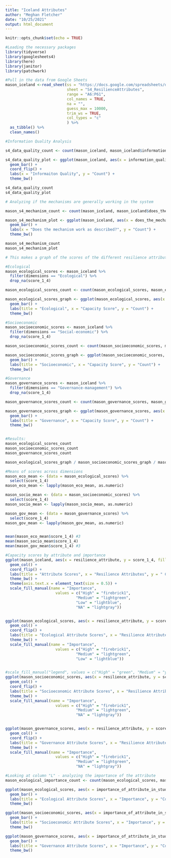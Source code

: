 ```yaml
---
title: "Iceland Attributes"
author: "Meghan Fletcher"
date: "10/25/2021"
output: html_document
---
```


```r
knitr::opts_chunk$set(echo = TRUE)
```

```r
#Loading the necessary packages
library(tidyverse)
library(googlesheets4)
library(here)
library(janitor)
library(patchwork)
```

```r
#Pull in the data from Google Sheets
mason_iceland <-read_sheet(ss = "https://docs.google.com/spreadsheets/d/1M1MXmEQST-vE9TRY6DIpVnGF_6-uG97z5OP_nvPcuhc/edit#gid=1070941345", 
                           sheet = "S4_ResilienceAttributes",
                           range = "A6:P61",
                           col_names = TRUE,
                           na = "",
                           guess_max = 10000,
                           trim_ws = TRUE,
                           col_types = "c"
                           ) %>%
  as_tibble() %>%
  clean_names()
```

```r
#Information Quality Analysis

s4_data_quality_count <- count(mason_iceland, mason_iceland$information_quality)

s4_data_quality_plot <- ggplot(mason_iceland, aes(x = information_quality)) +
  geom_bar() +
  coord_flip() +
  labs(x = "Informaiton Quality", y = "Count") +
  theme_bw()

s4_data_quality_count
s4_data_quality_plot
```

```r
# Analyzing if the mechanisms are generally working in the system

mason_s4_mechanism_count <- count(mason_iceland, mason_iceland$does_the_mechanism_work_as_described_in_this_fishery_system)

mason_s4_mechanism_plot <- ggplot(mason_iceland, aes(x = does_the_mechanism_work_as_described_in_this_fishery_system)) + 
  geom_bar() +
  labs(x = "Does the mechanism work as described?", y = "Count") +
  theme_bw()

mason_s4_mechanism_count
mason_s4_mechanism_plot
```

```r
# This makes a graph of the scores of the different resilience attributes based on dimension

#Ecological
mason_ecological_scores <- mason_iceland %>% 
  filter(dimensions == "Ecological") %>% 
  drop_na(score_1_4)

mason_ecological_scores_count <- count(mason_ecological_scores, mason_ecological_scores$score_1_4)

mason_ecological_scores_graph <- ggplot(mason_ecological_scores, aes(x = score_1_4)) + 
  geom_bar() +
  labs(title = "Ecological", x = "Capacity Score", y = "Count") +
  theme_bw()

#Socioeconomic
mason_socioeconomic_scores <- mason_iceland %>% 
  filter(dimensions == "Social-economic") %>% 
  drop_na(score_1_4)

mason_socioeconomic_scores_count <- count(mason_socioeconomic_scores, mason_socioeconomic_scores$score_1_4)

mason_socioeconomic_scores_graph <- ggplot(mason_socioeconomic_scores, aes(x = score_1_4)) + 
  geom_bar() +
  labs(title = "Socioeconomic", x = "Capacity Score", y = "Count") +
  theme_bw()

#Governance
mason_governance_scores <- mason_iceland %>% 
  filter(dimensions == "Governance-management") %>% 
  drop_na(score_1_4)

mason_governance_scores_count <- count(mason_governance_scores, mason_governance_scores$score_1_4)

mason_governance_scores_graph <- ggplot(mason_governance_scores, aes(x = score_1_4)) + 
  geom_bar() +
  labs(title = "Governance", x = "Capacity Score", y = "Count") +
  theme_bw()


#Results:
mason_ecological_scores_count
mason_socioeconomic_scores_count
mason_governance_scores_count

mason_ecological_scores_graph / mason_socioeconomic_scores_graph / mason_governance_scores_graph

#Means of scores across dimensions
mason_eco_mean <- (data = mason_ecological_scores) %>% 
  select(score_1_4) 
mason_eco_mean <- lapply(mason_eco_mean, as.numeric)

mason_socio_mean <- (data = mason_socioeconomic_scores) %>% 
  select(score_1_4) 
mason_socio_mean <- lapply(mason_socio_mean, as.numeric)

mason_gov_mean <- (data = mason_governance_scores) %>% 
  select(score_1_4) 
mason_gov_mean <- lapply(mason_gov_mean, as.numeric)


mean(mason_eco_mean$score_1_4) #3
mean(mason_socio_mean$score_1_4)
mean(mason_gov_mean$score_1_4) #3

```

```r
#Capacity scores by attribute and importance
ggplot(mason_iceland, aes(x = resilience_attribute, y = score_1_4, fill = importance_of_attribute_in_study_system_high_medium_low)) +
  geom_col() +
  coord_flip() +
  labs(title = "Attribute Scores", x = "Resilience Attributes", y = " Capacity Score (1-4)") +
  theme_bw() +
  theme(axis.text.x = element_text(size = 0.5)) +
  scale_fill_manual(name = "Importance", 
                      values = c("High" = "firebrick1",
                               "Medium" = "lightgreen",
                               "Low" = "lightblue",
                               "NA" = "lightgray"))


ggplot(mason_ecological_scores, aes(x = resilience_attribute, y = score_1_4, fill = importance_of_attribute_in_study_system_high_medium_low)) +
  geom_col() +
  coord_flip() +
  labs(title = "Ecological Attribute Scores", x = "Resilience Attributes", y = "Capacity Score (1-4)") +
  theme_bw() +
  scale_fill_manual(name = "Importance", 
                      values = c("High" = "firebrick1",
                               "Medium" = "lightgreen",
                               "Low" = "lightblue"))


#scale_fill_manual("legend", values = c("High" = "green", "Medium" = "yellow", "Low" = "Red"))
ggplot(mason_socioeconomic_scores, aes(x = resilience_attribute, y = score_1_4, fill = importance_of_attribute_in_study_system_high_medium_low)) +
  geom_col() +
  coord_flip() +
  labs(title = "Socioeconomic Attribute Scores", x = "Resilience Attributes", y = "Capacity Score (1-4)") +
  theme_bw() +
  scale_fill_manual(name = "Importance", 
                      values = c("High" = "firebrick1",
                               "Medium" = "lightgreen",
                               "NA" = "lightgray"))


ggplot(mason_governance_scores, aes(x = resilience_attribute, y = score_1_4, fill = importance_of_attribute_in_study_system_high_medium_low)) +
  geom_col() +
  coord_flip() +
  labs(title = "Governance Attribute Scores", x = "Resilience Attributes", y = "Capacity Score (1-4)") +
  theme_bw() +
  scale_fill_manual(name = "Importance", 
                      values = c("High" = "firebrick1",
                               "Medium" = "lightgreen",
                               "NA" = "lightgray"))
```

```r
#Looking at column "L" - analyzing the importance of the attribute
mason_ecological_importance_count <- count(mason_ecological_scores, mason_ecological_scores$importance_of_attribute_in_study_system_high_medium_low)

ggplot(mason_ecological_scores, aes(x = importance_of_attribute_in_study_system_high_medium_low)) +
  geom_bar() +
  labs(title = "Ecological Attribute Scores", x = "Importance", y = "Count") +
  theme_bw()

ggplot(mason_socioeconomic_scores, aes(x = importance_of_attribute_in_study_system_high_medium_low)) +
  geom_bar() +
  labs(title = "Socioeconomic Attribute Scores", x = "Importance", y = "Count") +
  theme_bw()

ggplot(mason_governance_scores, aes(x = importance_of_attribute_in_study_system_high_medium_low)) +
  geom_bar() +
  labs(title = "Governance Attribute Scores", x = "Importance", y = "Count") +
  theme_bw()
```






